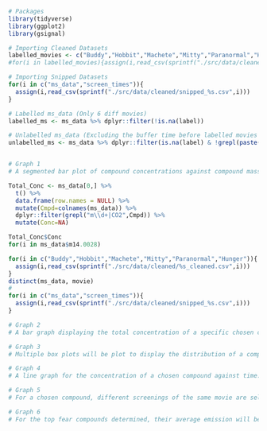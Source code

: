 ```r
# Packages
library(tidyverse)
library(ggplot2)
library(gsignal)
```

```r
# Importing Cleaned Datasets
labelled_movies <- c("Buddy","Hobbit","Machete","Mitty","Paranormal","Hunger")
#for(i in labelled_movies){assign(i,read_csv(sprintf("./src/data/cleaned/%s_cleaned.csv",i)))}

# Importing Snipped Datasets
for(i in c("ms_data","screen_times")){
  assign(i,read_csv(sprintf("./src/data/cleaned/snipped_%s.csv",i)))
}

# Labelled ms_data (Only 6 diff movies)
labelled_ms <- ms_data %>% dplyr::filter(!is.na(label))

# Unlabelled ms_data (Excluding the buffer time before labelled movies start)
unlabelled_ms <- ms_data %>% dplyr::filter(is.na(label) & !grepl(paste(labelled_movies, collapse="|"), movie))
```

```r


```

```r
# Graph 1
# A segmented bar plot of compound concentrations against compound mass labels. Bar plots will be segmented by total % concentration under each fear label. This will allow us to observe which compounds are most commonly present when in fear. Based on the observations, a narrowed list of compounds will be analysed in the later graphs (List A)

Total_Conc <- ms_data[0,] %>% 
  t() %>% 
  data.frame(row.names = NULL) %>% 
  mutate(Cmpd=colnames(ms_data)) %>% 
  dplyr::filter(grepl("m\\d+|CO2",Cmpd)) %>%
  mutate(Conc=NA)

Total_Conc$Conc
for(i in ms_data$m14.0028)

for(i in c("Buddy","Hobbit","Machete","Mitty","Paranormal","Hunger")){
  assign(i,read_csv(sprintf("./src/data/cleaned/%s_cleaned.csv",i)))
}
distinct(ms_data, movie)
# 
for(i in c("ms_data","screen_times")){
  assign(i,read_csv(sprintf("./src/data/cleaned/snipped_%s.csv",i)))
}
```

```r
# Graph 2
# A bar graph displaying the total concentration of a specific chosen compound under each scene label. This will give a clearer idea of the distribution of the selected compound across different types of scenes. This will only be for compounds in List A.

```

```r
# Graph 3
# Multiple box plots will be plot to display the distribution of a compound's concentration under different scene labels. This will give a clearer idea of the distribution of concentrations, instead of just the total concentration across all similar scenes.  This will only be for compounds in List A.

```

```r
# Graph 4
# A line graph for the concentration of a chosen compound against time. The time will reflect the duration into a movie. Meanwhile, the list of compounds is once again restricted to List A. Multiple graphs will be either faceted or overlaid to observe the trend for the different compounds in the same movie. Scenes/Points with fear labels will be highlighted.

```

```r
# Graph 5
# For a chosen compound, different screenings of the same movie are selected and the concentration of that compound against time is plot and overlaid for the different screenings. These screenings will be selected according to a criteria set by the user, such that the other variables for those screenings are relatively similar. This allows us to observe for any trends between the compound emission and factors such as the time of day, type of fear, and the influence of people.

```

```r
# Graph 6
# For the top fear compounds determined, their average emission will be tabulated for different movies, throughout the movie and across multiple screenings. This emission intensity will be plot against the online fear ratings for these movies to give an idea of whether the online ratings are an accurate reflection of our chemical reflection, vice versa.
```